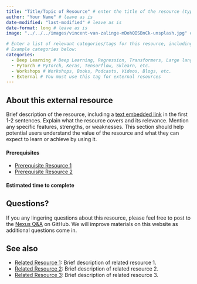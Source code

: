 ```yaml
---
title: "Title/Topic of Resource" # enter the title of the resource (typically the name of the article/workshop/video/book/etc. )
author: "Your Name" # leave as is
date-modified: "last-modified" # leave as is
date-format: long # leave as is
image: "../../../images/vincent-van-zalinge-mDohQISBnCk-unsplash.jpg" # In your local copy of the Nexus repository, add a representative image for this resource to the images folder. Both PNGs and JPGs are acceptable formats. Adjust the filename here from "vincent-van-zalinge-mDohQISBnCk-unsplash.jpg" to the name of your image.

# Enter a list of relevant categories/tags for this resource, including the type (workshop, book, video, podcast, etc.) topic of focus, and anything else that might be relevant. Please check out the tags which are already being used on Nexus by visiting https://uw-madison-datascience.github.io/ML-X-Nexus/Resources/ and looking under "Categories". Avoid repeating tags with alternative spelling (e.g., use Deep Learning rather than DL since Deep Learning is already being used.). 
# Example categories below:
categories: 
  - Deep Learning # Deep Learning, Regression, Transformers, Large language models, Clustering, Decision Trees, etc.
  - PyTorch # PyTorch, Keras, Tensorflow, Sklearn, etc.
  - Workshops # Workshops, Books, Podcasts, Videos, Blogs, etc.
  - External # You must use this tag for external resources
---
```

<!-- MARKDOWN COMMENT: For a good example of an external resource post, check out: 
https://uw-madison-datascience.github.io/ML-X-Nexus/Resources/Deep-learning_Keras/

... and the .qmd file which stores the page's content
https://github.com/UW-Madison-DataScience/ML-X-Nexus/blob/main/Resources/Deep-learning_Keras/index.qmd

-->
## About this external resource
<!-- MARKDOWN COMMENT: Replace the instructions below with your resource description -->
Brief description of the resource, including a [text embedded link](URL) in the first 1-2 sentences. Explain what the resource covers and its relevance. Mention any specific features, strengths, or weaknesses. This section should help potential users understand the value of the resource and what they can expect to learn or achieve by using it. 

<!-- MARKDOWN COMMENT: If any prerequisite knowledge is required (e.g., Intro ML, Python, Intro Deep Learning), please also mention this — preferably by linking to existing materials on Nexus, e.g., ...
-->
#### Prerequisites
- [Prerequisite Resource 1](Link to related Nexus resource 1)
- [Prerequisite Resource 2](Link to related Nexus resource 2)

#### Estimated time to complete 
<!-- MARKDOWN COMMENT: 

If this resource is a workshop/tutorial or similar, please provide an estimate for how long it takes to work through the materials. If you are unsure, write:

"TBD: Use the [Improve this page](https://github.com/UW-Madison-DataScience/ML-X-Nexus/edit/main/Resources/{Type}/{Name}.qmd) functionality to add your own estimate!"

Where Resources/{Type}/{Name} should be updated to match the path of your resource file, e.g., ...
"Resources/Workshops/Intro-ML_Sklearn.qmd"

Users of Nexus can use the the "Improve this page" functionality to add an estimate later. 
-->
## Questions?
If you any lingering questions about this resource, please feel free to post to the [Nexus Q&A](https://github.com/UW-Madison-DataScience/ML-X-Nexus/discussions/categories/q-a) on GitHub. We will improve materials on this website as additional questions come in.

## See also
<!-- MARKDOWN COMMENT: Please Check the existing resources on Nexus to see if any other related resources (e.g., related books/videos, blog posts commenting on the resource, alternative approaches/frameworks, etc.) should be linked below. You are also encouraged to link to other resources which don't currently reside on Nexus. If you're feeling ambitious, you may wish to post those to Nexus as well.  -->
- [Related Resource 1](Link to related resource 1): Brief description of related resource 1.
- [Related Resource 2](Link to related resource 2): Brief description of related resource 2.
- [Related Resource 3](Link to related resource 3): Brief description of related resource 3.

